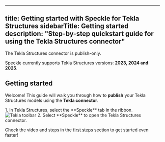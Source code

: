 
---
title: Getting started with Speckle for Tekla Structures
sidebarTitle: Getting started
description: "Step-by-step quickstart guide for using the Tekla Structures connector"
---

<Note>The Tekla Structures connector is publish-only.</Note>

<Info>Speckle currently supports Tekla Structures versions: **2023, 2024 and 2025**.</Info>

## Getting started

Welcome! This guide will walk you through how to **publish** your Tekla Structures models using the **Tekla connector**.


<BeforeYouBegin app="Tekla" />

<Steps>
  <Step title="Open the Tekla Structures connector">
    1. In Tekla Structures, select the **Speckle** tab in the ribbon.
    <Frame>
    <img src="/images/connectors/tekla_toolbar.jpg" alt="Tekla toolbar" />
    </Frame>
    2. Select **Speckle** to open the Tekla Structures connector.
    <DuiLogin connector="Tekla" />
  </Step>

  <DuiPublish connector="Tekla" />

</Steps>

<Tip> Check the video and steps in the [first steps](/get-started/quickstart.mdx) section to get started even faster!</Tip>


<ConnectorConclusion connector="Tekla" actions="publish" />


<LearnMore />
